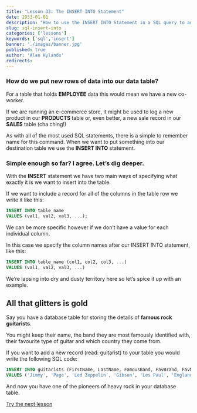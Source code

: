 ```yaml
---
title: "Lesson 33: The INSERT INTO Statement"
date: 1933-01-01
description: "How to use the INSERT INTO Statement in a SQL query to add new data rows to a table."
slug: sql-insert-into
categories: ['lessons']
keywords: ['sql','insert']
banner: './images/banner.jpg'
published: true
author: 'Alan Hylands'
redirects:
---
```

### How do we put new rows of data into our data table?

For a table that holds **EMPLOYEE** data this would mean we have a new co-worker.

If we are running an e-commerce store, it might be used to log a new product in our **PRODUCTS** table or, even better, a new sale record in our **SALES** table (cha ching!)

As with all of the most used SQL statements, there is a simple to remember name for this command. When we want to put something into our destination table we use the **INSERT INTO** statement.

### Simple enough so far? I agree. Let&#8217;s dig deeper.

With the **INSERT** statement we have two main ways of specifying what exactly it is we want to insert into the table.

If we want to include a record for all of the columns in the table row we write it like this:

```sql
INSERT INTO table_name
VALUES (val1, val2, val3, ...);
```

We can be more specific however if we don&#8217;t have a value for each individual column.

In this case we specify the column names after our INSERT INTO statement, like this:

```sql
INSERT INTO table_name (col1, col2, col3, ...)
VALUES (val1, val2, val3, ...)
```

We&#8217;re lapsing into dry and dusty territory here so let&#8217;s spice it up with an example.

## All that glitters is gold

Say you have a database table for storing the details of **famous rock guitarists**.

You might keep their name, the band they are most famously identified with, their favourite type of guitar and which country they come from.

If you want to add a new record (read: guitarist) to your table you would write the following SQL code:

```sql
INSERT INTO guitarists (FirstName, LastName, FamousBand, FavBrand, FavModel, Country)
VALUES ('Jimmy', 'Page', 'Led Zeppelin', 'Gibson', 'Les Paul', 'England');
```

And now you have one of the pioneers of heavy rock in your database table.

<a href="/sql-update" className="link-button">Try the next lesson</a>